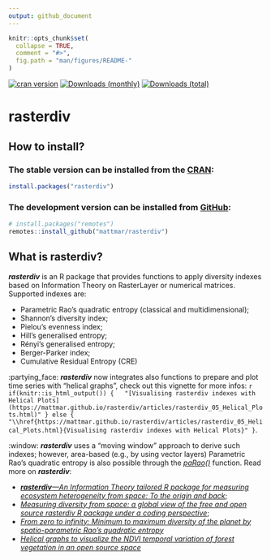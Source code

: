```yaml
---
output: github_document
---
```


<!-- README.md is generated from README.Rmd. Please edit that file -->

```r
knitr::opts_chunk$set(
  collapse = TRUE,
  comment = "#>",
  fig.path = "man/figures/README-"
)
```
<!-- badges: start -->
[![cran version](http://www.r-pkg.org/badges/version/rasterdiv)](https://cran.r-project.org/package=rasterdiv)
[![Downloads (monthly)](https://cranlogs.r-pkg.org/badges/last-month/rasterdiv?color=brightgreen)](https://cranlogs.r-pkg.org/badges/last-month/rasterdiv)
[![Downloads (total)](https://cranlogs.r-pkg.org/badges/grand-total/rasterdiv?color=brightgreen)](https://www.r-pkg.org/pkg/rasterdiv)

<!-- badges: end -->

# rasterdiv

## How to install?

### The stable version can be installed from the [CRAN](https://cran.microsoft.com/):

```r
install.packages("rasterdiv")
```

### The development version can be installed from [GitHub](https://github.com/):

```r
# install.packages("remotes")
remotes::install_github("mattmar/rasterdiv")
```

## What is rasterdiv?

*__rasterdiv__* is an R package that provides functions to apply diversity indexes based on Information Theory on RasterLayer or numerical matrices. Supported indexes are:

- Parametric Rao’s quadratic entropy (classical and multidimensional);
- Shannon's diversity index;
- Pielou's evenness index;
- Hill's generalised entropy;
- Rényi's generalised entropy;
- Berger-Parker index;
- Cumulative Residual Entropy (CRE)

:partying_face: *__rasterdiv__* now integrates also functions to prepare and plot time series with "helical graphs", check out this vignette for more infos: `r if(knitr::is_html_output()) {
  "[Visualising rasterdiv indexes with Helical Plots](https://mattmar.github.io/rasterdiv/articles/rasterdiv_05_Helical_Plots.html)"
} else {
  "\\href{https://mattmar.github.io/rasterdiv/articles/rasterdiv_05_Helical_Plots.html}{Visualising rasterdiv indexes with Helical Plots}"
}`.

:window: *__rasterdiv__* uses a "moving window" approach to derive such indexes; however, area-based (e.g., by using vector layers) Parametric Rao’s quadratic entropy is also possible through the [*paRao()*](https://mattmar.github.io/rasterdiv/articles/rasterdiv_area_based_Rao.html) function. Read more on *__rasterdiv__*:

- [*__rasterdiv__—An Information Theory tailored R package for measuring ecosystem heterogeneity from space: To the origin and back*](https://besjournals.onlinelibrary.wiley.com/doi/full/10.1111/2041-210X.13583);
- [*Measuring diversity from space: a global view of the free and open source rasterdiv R package under a coding perspective*](https://link.springer.com/article/10.1007/s42974-021-00042-x);
- [*From zero to infinity: Minimum to maximum diversity of the planet by spatio-parametric Rao’s quadratic entropy*](https://onlinelibrary.wiley.com/doi/full/10.1111/geb.13270)
- [*Helical graphs to visualize the NDVI temporal variation of forest vegetation in an open source space*](https://www.sciencedirect.com/science/article/abs/pii/S157495412200406X)
